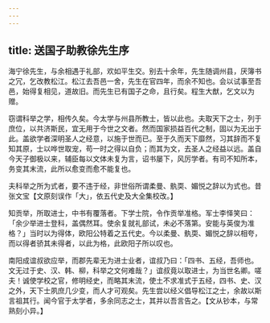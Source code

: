 ```yaml
---
---
---
```

title: 送国子助教徐先生序
---



海宁徐先生，与余相遇于礼部，欢如平生交。别去十余年，先生随调州县，厌簿书之冗，乞改教松江。松江去吾邑一舍，先生在官四年，而余不知也。会以试事至吾邑，始得复相见，道故旧。而先生已有国子之命，且行矣。程生大猷，乞文以为赠。

窃谓科举之学，相传久矣。今太学与州县所教士，皆以此也。夫取天下之士，列于庶位，以共济斯民，宜无用于今世之文者。然而国家损益百代之制，固以为无出于此。盖欲学者深明圣人之经意，以施于世而已。至于久而天下靡然，习其辞而不复知其原，士以哗世取宠，苟一时之得以自负；而其为文，去圣人之经益以远。盖自今天子御极以来，辅臣每以文体未复为言，诏书屡下，风厉学者。有司不知所本，务变其末流，此所以愈变而愈不能复也。

夫科举之所为式者，要不违于经，非世俗所谓柔曼、骫耎、媚悦之辞以为式也。昔张文宝【文原刻误作「大」，依五代史及大全集校改。】

知贡举，所取进士，中书有覆落者。下学士院，令作贡举准格。军士李怿笑曰：「余少举进士登科，盖偶然耳。使余复就礼部试，未必不落第。安能与英俊为准格？」当时以为得体，欧阳公特着之五代史。今以柔曼、骫耎、媚悦之辞以相夸，而以得者骄其未得者，以此为格，此欧阳子所以叹也。

南阳成谊叔欲应举，而郡先辈无为进士业者，谊叔乃曰：「四书、五经，吾师也。文无过于史、汉、韩、柳，科举之文何难哉？」谊叔竟以取进士，为当世名卿。嗟夫！诚使学校之官，修明经史，而略其末流，使土不求准式于五经，四书、史、汉之外，天下士夙庶几少变，而人才可观矣。先生尝以经义倡导松江之士，余故以斯言祖其行。闻今官于太学者，多余同志之士，其并以吾言告之。【文从钞本，与常熟刻小异。】